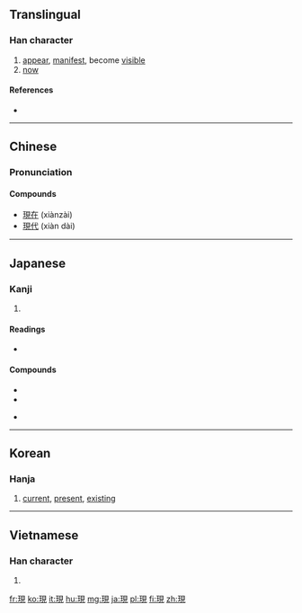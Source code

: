 {{also|现}}
==Translingual==

===Han character===
{{Han char|rn=96|rad=玉|as=07|sn=11|four=1611<sub>0</sub>|canj=一土月山山 (MGBUU)|ids=⿰[[王]][[見]]}}

# [[appear]], [[manifest]], become [[visible]]
# [[now]]

====References====
* {{Han ref|kx=0732.220|dkj=21004|dj=1143.180|hdz=21116.030|uh=73FE|ud=29694|bh=B27B|bd=45691}}

----

==Chinese==
{{zh-forms|s=现}}

===Pronunciation===
{{zh-pron
|m=xiàn
|c=jin6
|mc=y
|oc=y
|ma=
|cat=v
}}

====Compounds====
* [[現在]] (xiànzài)
* [[現代]] (xiàn dài)

----

==Japanese==

===Kanji===
{{ja-kanji|grade=5|rs=玉07}}

# {{defn|lang=ja|sort=玉07}}

====Readings====
* {{ja-readings|goon=[[げん]] (gen)|kanon=[[けん]] (ken)|kun=[[あらわれる]] (arawareru), [[あらわす]] (arawasu), [[うつつ]] (utsutsu)}}

====Compounds====
{{top2}}
* {{term|現代||the present day, modern times|tr=[[げんだい]], [[gendai]]|lang=ja|sc=Jpan}}
* {{term|現金||cash|tr=[[げんきん]], [[genkin]]|lang=ja|sc=Jpan}}
{{mid2}}
* {{term|現在地||you are here|tr=[[げんざいち]], [[genzaichi]]|lang=ja|sc=Jpan}}
{{bottom}}

----

==Korean==

===Hanja===
{{ko-hanja|hangeul=[[현]]|eumhun=|rv=hyeon|mr=hyŏn|y=hyen}}

# [[current]], [[present]], [[existing]]

----

==Vietnamese==

===Han character===
{{vi-hantu|[[hiện]], [[hẹn]], [[kén]]|rs=玉07}}

# {{defn|lang=vi|sort=玉07}}

[[fr:現]]
[[ko:現]]
[[it:現]]
[[hu:現]]
[[mg:現]]
[[ja:現]]
[[pl:現]]
[[fi:現]]
[[zh:現]]